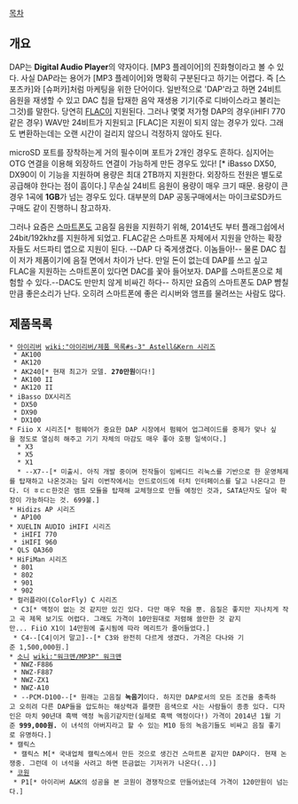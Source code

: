 [[목차]]

== 개요 ==
DAP는 '''Digital Audio Player'''의 약자이다. [MP3 플레이어]의 진화형이라고 볼 수 있다.
사실 DAP라는 용어가 [MP3 플레이어]와 명확히 구분된다고 하기는 어렵다. 즉 [스포츠카]와 [슈퍼카]처럼 마케팅을 위한 단어이다.
일반적으로 'DAP'라고 하면 24비트 음원을 재생할 수 있고 DAC 칩을 탑재한 음악 재생용 기기(주로 디바이스라고 불리는 그것)를 말한다. 당연히 [[FLAC]]이 지원된다. 그러나 몇몇 저가형 DAP의 경우(iHIFI 770같은 경우) WAV만 24비트가 지원되고 [FLAC]은 지원이 되지 않는 경우가 있다. 그래도 변환하는데는 오랜 시간이 걸리지 않으니 걱정하지 않아도 된다.

microSD 포트를 장착하는게 거의 필수이며 포트가 2개인 경우도 흔하다. 심지어는 OTG 연결을 이용해 외장하드 연결이 가능하게 만든 경우도 있다! [* iBasso DX50, DX90이 이 기능을 지원하며 용량은 최대 2TB까지 지원한다. 외장하드 전원은 별도로 공급해야 한다는 점이 흠이다.] 무손실 24비트 음원이 용량이 매우 크기 때문. 용량이 큰 경우 1곡에 '''1GB'''가 넘는 경우도 있다. 대부분의 DAP 공동구매에서는 마이크로SD카드 구매도 같이 진행하니 참고하자.

그러나 요즘은 [[스마트폰]]도 고음질 음원을 지원하기 위해, 2014년도 부터 플래그쉽에서 24bit/192khz를 지원하게 되었고. FLAC같은 스마트폰 자체에서 지원을 안하는 확장자들도 서드파티 앱으로 지원이 된다. --DAP 다 죽게생겼다. 이놈들아!--
물론 DAC 칩이 저가 제품이기에 음질 면에서 차이가 난다.
만일 돈이 없는데 DAP를 쓰고 싶고 FLAC을 지원하는 스마트폰이 있다면 DAC를 꽃아 들어보자. DAP를 스마트폰으로 체험할 수 있다.--DAC도 만만치 않게 비싸긴 하다--
하지만 요즘의 스마트폰도 DAP 뺨칠만큼 좋은소리가 난다. 오히려 스마트폰에 좋은 리시버와 앰프를 물려쓰는 사람도 많다.
== 제품목록 ==
 * [[아이리버]] [[wiki:"아이리버/제품 목록#s-3" Astell&Kern 시리즈]]
  * AK100
  * AK120
  * AK240[* 현재 최고가 모델. '''270만원'''이다!]
  * AK100 II
  * AK120 II
 * iBasso DX시리즈
  * DX50
  * DX90
  * DX100
 * Fiio X 시리즈[* 펌웨어가 중요한 DAP 시장에서 펌웨어 업그레이드를 중제가 맞나 싶을 정도로 열심히 해주고 기기 자체의 마감도 매우 좋아 호평 일색이다.]
   * X3
   * X5
   * X1
   * --X7--[* 미출시. 아직 개발 중이며 전작들이 임베디드 리눅스를 기반으로 한 운영체제를 탑재하고 나온것과는 달리 이번작에서는 안드로이드에 터치 인터페이스를 달고 나온다고 한다. 더 ㅎㄷㄷ한것은 앰프 모듈을 탑재해 교체형으로 만들 예정인 것과, SATA단자도 달아 확장이 가능하다는 것. 699불.]
 * Hidizs AP 시리즈
  * AP100
 * XUELIN AUDIO iHIFI 시리즈
  * iHIFI 770
  * iHIFI 960
 * QLS QA360
 * HiFiMan 시리즈
  * 801
  * 802
  * 901
  * 902
 * 컬러플라이(ColorFly) C 시리즈
  * C3[* 액정이 없는 것 같지만 있긴 있다. 다만 매우 작을 뿐. 음질은 좋지만 지나치게 작고 곡 제목 보기도 어렵다. 그래도 가격이 10만원대로 저렴해 쓸만한 것 같지만... FiiO X1이 14만원에 출시됨에 따라 메리트가 줄어들었다.]
  * C4--[C4|이거 말고]--[* C3와 완전히 다르게 생겼다. 가격은 다나와 기준 1,500,000원.]
 * [[소니]] [[wiki:"워크맨/MP3P" 워크맨]]
  * NWZ-F886
  * NWZ-F887
  * NWZ-ZX1
  * NWZ-A10
  * --PCM-D100--[* 원래는 고음질 '''녹음기'''이다. 하지만 DAP로서의 모든 조건을 충족하고 오히려 다른 DAP들을 압도하는 해상력과 플랫한 음색으로 사는 사람들이 종종 있다. 디자인은 마치 90년대 흑백 액정 녹음기같지만(실제로 흑백 액정이다!) 가격이 2014년 1월 기준 '''999,000원.''' 이 녀석의 아버지라고 할 수 있는 M10 등의 녹음기들도 비싸고 음질 좋기로 유명하다.]
 * 캘릭스
  * 캘릭스 M[* 국내업체 캘릭스에서 만든 것으로 생긴건 스마트폰 같지만 DAP이다. 현재 논쟁중. 그런데 이 녀석을 사려고 하면 뜬금없는 기저귀가 나온다(..)]
 * [[코원]]
  * P1[* 아이리버 A&K의 성공을 본 코원이 경쟁작으로 만들어냈는데 가격이 120만원이 넘는다.]
